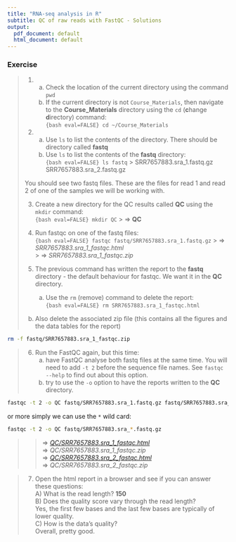 ```yaml
---
title: "RNA-seq analysis in R"
subtitle: QC of raw reads with FastQC - Solutions
output:
  pdf_document: default
  html_document: default
---
```


### Exercise

> 1. 
>       a) Check the location of the current directory using the command `pwd`  
>       b) If the current directory is not
>       `Course_Materials`, then navigate to the
>       **Course_Materials** directory using the `cd` (**c**hange
>       **d**irectory) command:  
>```{bash eval=FALSE}
> cd ~/Course_Materials
>```
>
> 2.   
>       a) Use `ls` to list the contents of the directory. There should be directory
>    called **fastq**    
>       b) Use `ls` to list the contents of the **fastq** directory:  
>```{bash eval=FALSE}
> ls fastq
>```
>> SRR7657883.sra_1.fastq.gz  SRR7657883.sra_2.fastq.gz
>
> You should see two fastq files. These are the files for read 1 and read 2
> of one of the samples we will be working with.
>
> 3. Create a new directory for the QC results called **QC** using the `mkdir`
>    command:  
>```{bash eval=FALSE}
> mkdir QC  
>```
>> $\Rightarrow$ **QC** 
>
> 4. Run fastqc on one of the fastq files:  
>```{bash eval=FALSE}
> fastqc fastq/SRR7657883.sra_1.fastq.gz  
>```
>> $\Rightarrow$ *SRR7657883.sra_1_fastqc.html*  
>> $\Rightarrow$ *SRR7657883.sra_1_fastqc.zip*
>
> 5. The previous command has written the report to the **fastq** directory -
>    the default behaviour for fastqc. We want it in the **QC** directory. 
>       a) Use the `rm` (remove) command to delete the report:  
>```{bash eval=FALSE}
> rm SRR7657883.sra_1_fastqc.html  
>```  
>  b) Also delete the associated zip file (this contains all the figures and the
>    data tables for the report)

```bash
rm -f fastq/SRR7657883.sra_1_fastqc.zip
```

> 6. Run the FastQC again, but this time:
>       a) have FastQC analyse both fastq files at the same time. You will need 
>          to add `-t 2` before the sequence file names. See `fastqc --help` to
>          find  out about this option.
>       b) try to use the `-o` option to have the reports written to the **QC** 
>          directory.

```bash
fastqc -t 2 -o QC fastq/SRR7657883.sra_1.fastq.gz fastq/SRR7657883.sra_2.fastq.gz
```

or more simply we can use the `*` wild card:

```bash
fastqc -t 2 -o QC fastq/SRR7657883.sra_*.fastq.gz
```

>> $\Rightarrow$ [*QC/SRR7657883.sra_1_fastqc.html*](../additional_scripts/SRR7657883.sra_1_fastqc.html)     
>> $\Rightarrow$ *QC/SRR7657883.sra_1_fastqc.zip*  
>> $\Rightarrow$ [*QC/SRR7657883.sra_2_fastqc.html*](../additional_scripts/SRR7657883.sra_2_fastqc.html)       
>> $\Rightarrow$ *QC/SRR7657883.sra_2_fastqc.zip*

>  
> 7. Open the html report in a browser and see if you can answer these questions:  
>           A) What is the read length? **150**  
>           B) Does the quality score vary through the read length?  
>               Yes, the first few bases and the last few bases are typically
>               of lower quality.  
>           C) How is the data's quality?  
>               Overall, pretty good.
